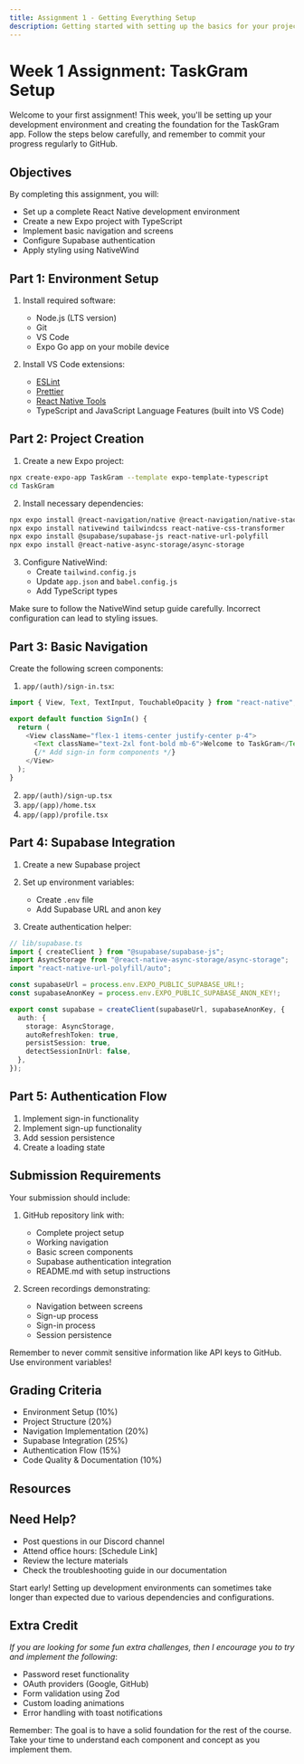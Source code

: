 ```yaml
---
title: Assignment 1 - Getting Everything Setup
description: Getting started with setting up the basics for your project. This will be the foundation of your project for later.
---
```


# Week 1 Assignment: TaskGram Setup

Welcome to your first assignment! This week, you'll be setting up your development environment and creating the foundation for the TaskGram app. Follow the steps below carefully, and remember to commit your progress regularly to GitHub.

## Objectives

By completing this assignment, you will:

- Set up a complete React Native development environment
- Create a new Expo project with TypeScript
- Implement basic navigation and screens
- Configure Supabase authentication
- Apply styling using NativeWind

## Part 1: Environment Setup

1. Install required software:

   - Node.js (LTS version)
   - Git
   - VS Code
   - Expo Go app on your mobile device

2. Install VS Code extensions:
   - [ESLint](https://marketplace.visualstudio.com/items?itemName=dbaeumer.vscode-eslint)
   - [Prettier](https://marketplace.visualstudio.com/items?itemName=esbenp.prettier-vscode)
   - [React Native Tools](https://marketplace.visualstudio.com/items?itemName=msjsdiag.vscode-react-native)
   - TypeScript and JavaScript Language Features (built into VS Code)

## Part 2: Project Creation

1. Create a new Expo project:

```bash
npx create-expo-app TaskGram --template expo-template-typescript
cd TaskGram
```

2. Install necessary dependencies:

```bash
npx expo install @react-navigation/native @react-navigation/native-stack
npx expo install nativewind tailwindcss react-native-css-transformer
npx expo install @supabase/supabase-js react-native-url-polyfill
npx expo install @react-native-async-storage/async-storage
```

3. Configure NativeWind:
   - Create `tailwind.config.js`
   - Update `app.json` and `babel.config.js`
   - Add TypeScript types

<Callout type="info">
  Make sure to follow the NativeWind setup guide carefully. Incorrect
  configuration can lead to styling issues.
</Callout>

## Part 3: Basic Navigation

Create the following screen components:

1. `app/(auth)/sign-in.tsx`:

```typescript
import { View, Text, TextInput, TouchableOpacity } from "react-native";

export default function SignIn() {
  return (
    <View className="flex-1 items-center justify-center p-4">
      <Text className="text-2xl font-bold mb-6">Welcome to TaskGram</Text>
      {/* Add sign-in form components */}
    </View>
  );
}
```

2. `app/(auth)/sign-up.tsx`
3. `app/(app)/home.tsx`
4. `app/(app)/profile.tsx`

## Part 4: Supabase Integration

1. Create a new Supabase project
2. Set up environment variables:

   - Create `.env` file
   - Add Supabase URL and anon key

3. Create authentication helper:

```typescript
// lib/supabase.ts
import { createClient } from "@supabase/supabase-js";
import AsyncStorage from "@react-native-async-storage/async-storage";
import "react-native-url-polyfill/auto";

const supabaseUrl = process.env.EXPO_PUBLIC_SUPABASE_URL!;
const supabaseAnonKey = process.env.EXPO_PUBLIC_SUPABASE_ANON_KEY!;

export const supabase = createClient(supabaseUrl, supabaseAnonKey, {
  auth: {
    storage: AsyncStorage,
    autoRefreshToken: true,
    persistSession: true,
    detectSessionInUrl: false,
  },
});
```

## Part 5: Authentication Flow

1. Implement sign-in functionality
2. Implement sign-up functionality
3. Add session persistence
4. Create a loading state

## Submission Requirements

Your submission should include:

1. GitHub repository link with:

   - Complete project setup
   - Working navigation
   - Basic screen components
   - Supabase authentication integration
   - README.md with setup instructions

2. Screen recordings demonstrating:
   - Navigation between screens
   - Sign-up process
   - Sign-in process
   - Session persistence

<Callout type="warning">
  Remember to never commit sensitive information like API keys to GitHub. Use
  environment variables!
</Callout>

## Grading Criteria

- Environment Setup (10%)
- Project Structure (20%)
- Navigation Implementation (20%)
- Supabase Integration (25%)
- Authentication Flow (15%)
- Code Quality & Documentation (10%)

## Resources

<Cards>
  <Card
    title="Expo Router Documentation"
    href="https://docs.expo.dev/router/introduction/"
  />
  <Card
    title="Supabase Auth Guide"
    href="https://supabase.com/docs/guides/auth/quickstarts/react-native"
  />
  <Card
    title="NativeWind Setup"
    href="https://www.nativewind.dev/quick-starts/expo"
  />
</Cards>

## Need Help?

- Post questions in our Discord channel
- Attend office hours: [Schedule Link]
- Review the lecture materials
- Check the troubleshooting guide in our documentation

<Callout type="tip">
  Start early! Setting up development environments can sometimes take longer
  than expected due to various dependencies and configurations.
</Callout>

## Extra Credit

_If you are looking for some fun extra challenges, then I encourage you to try and implement the following_:

- Password reset functionality
- OAuth providers (Google, GitHub)
- Form validation using Zod
- Custom loading animations
- Error handling with toast notifications

Remember: The goal is to have a solid foundation for the rest of the course. Take your time to understand each component and concept as you implement them.
